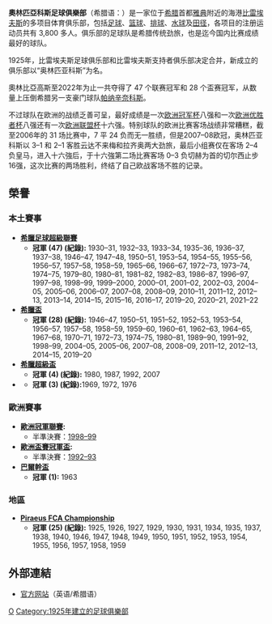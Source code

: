 {{noteTA|G1=足球|G2=uefa
|T=zh-hans:奥林匹亚科斯足球俱乐部;zh-hk:奧林比亞高斯足球會;zh-tw:奧林匹亞科斯足球俱樂部;
|1=zh-hans:奥林匹亚科斯足球俱乐部;zh-hk:奧林比亞高斯足球會;zh-tw:奧林匹亞科斯足球俱樂部;
|2=zh-hans:奥林匹亚科斯;zh-hk:奧林比亞高斯;zh-tw:奧林匹亞科斯;
}}
{{Football club infobox
| clubname   = 奧林比亞高斯<br>Ολυμπιακός
| image      = [[File:Olympiakos4.svg|180px]]
| fullname   = ''{{lang|el|Ολυμπιακός Σύνδεσμος<br> Φιλάθλων Πειραιώς}}'' <br>（比雷埃夫斯奥林匹亚科斯<br>支持者俱乐部）
| nickname   = ''Thrylos'' （传奇） <br> ''Erythrolefki'' （红白军）
| founded    = 1925年3月10日
| ground     = [[卡雷斯卡基斯體育場|卡雷斯卡基斯體育場]]
| city       = [[希腊|希腊]]，[[比雷埃夫斯|比雷埃夫斯]]
| capacity   = 32,115
| chairman   = Evangelos Marinakis
| manager    = 佩德羅·馬丁斯
| league     = [[希臘足球超級聯賽|希臘足球超級聯賽]]
| season     = 2021–22
| position   = 希臘超，第 1 位
| website    = https://web.archive.org/web/20150810065503/http://www.olympiacos.org/
| pattern_la1 = _olympiacosfc2122h
| pattern_b1 = _olympiacosfc2122h
| pattern_ra1 = _olympiacosfc2122h
| pattern_sh1 = _olympiacosfc2122h
| pattern_so1 = _color_3_stripes_white
| leftarm1 = EF0000
| body1 = FFFFFF
| rightarm1 = EF0000
| shorts1 = EF0000
| socks1 = EF0000
| pattern_la2 = _adidascondivo21rbw
| pattern_b2 = _adidascondivo21rbw
| pattern_ra2 = _adidascondivo21rbw
| pattern_sh2 = _adidascondivo20rbw
| pattern_so2 = _color_3_stripes_white
| leftarm2 = 0000FF
| body2 = 0000FF
| rightarm2 = 0000FF
| shorts2 = 0000FF
| socks2 = 0000FF
| pattern_la3 = 
| pattern_b3 = 
| pattern_ra3 = 
| pattern_sh3 = 
| pattern_so3 = 
| leftarm3 = 
| body3 = 
| rightarm3 = 
| shorts3 = 
| socks3 = 
}}

'''奧林匹亞科斯足球俱樂部'''（希腊语：{{lang|el|Ολυμπιακός Σύνδεσμος Φιλάθλων Πειραιώς}}）是一家位于[[希腊|希腊]]首都[[雅典|雅典]]附近的海港[[比雷埃夫斯|比雷埃夫斯]]的多项目体育俱乐部，包括[[足球|足球]]、[[篮球|篮球]]、[[排球|排球]]、[[水球|水球]]及[[田径|田径]]，各项目的注册运动员共有 3,800 多人。俱乐部的足球队是希腊传统劲旅，也是迄今国内比赛成绩最好的球队。

1925年，比雷埃夫斯足球俱乐部和比雷埃夫斯支持者俱乐部决定合并，新成立的俱乐部以“奥林匹亚科斯”为名。

奧林比亞高斯至2022年为止一共夺得了 47 个联赛冠军和 28 个盃赛冠军，从数量上压倒希腊另一支豪门球队[[帕纳辛奈科斯|帕纳辛奈科斯]]。

不过球队在欧洲的战绩乏善可呈，最好成绩是一次[[欧洲冠军杯|欧洲冠军杯]]八强和一次[[欧洲优胜者杯|欧洲优胜者杯]]八强还有一次[[欧洲联盟杯|欧洲联盟杯]]十六强。特别球队的欧洲比赛客场战绩非常糟糕，截至2006年的 31 场比赛中，7 平 24 负而无一胜绩，但是2007–08欧冠，奥林匹亚科斯以 3–1 和 2–1 客胜云达不来梅和拉齐奥两大劲旅，最后小组赛仅在客场 2–4 负皇马，进入十六強后，于十六強第二场比赛客场 0–3 负切赫为首的切尔西止步16强，这次比赛的两场胜利，终结了自己欧战客场不胜的记录。

==榮譽==
===本土賽事===
* '''[[希臘足球超級聯賽|希臘足球超級聯賽]]'''
** '''冠軍 (47) (紀錄):''' 1930–31, 1932–33, 1933–34, 1935–36, 1936–37, 1937–38, 1946–47, 1947–48, 1950–51, 1953–54, 1954–55, 1955–56, 1956–57, 1957–58, 1958–59, 1965–66, 1966–67, 1972–73, 1973–74, 1974–75, 1979–80, 1980–81, 1981–82, 1982–83, 1986–87, 1996–97, 1997–98, 1998–99, 1999–2000, 2000–01, 2001–02, 2002–03, 2004–05, 2005–06, 2006–07, 2007–08, 2008–09, 2010–11, 2011–12, 2012–13, 2013–14, 2014–15, 2015–16, 2016–17, 2019–20, 2020–21, 2021–22
* '''[[希臘足球盃|希臘盃]]'''
** '''冠軍 (28) (紀錄):''' 1946–47, 1950–51, 1951–52, 1952–53, 1953–54, 1956–57, 1957–58, 1958–59, 1959–60, 1960–61, 1962–63, 1964–65, 1967–68, 1970–71, 1972–73, 1974–75, 1980–81, 1989–90, 1991–92, 1998–99, 2004–05, 2005–06, 2007–08, 2008–09, 2011–12, 2012–13, 2014–15, 2019–20
* '''[[希臘超級盃|希臘超級盃]]'''
** '''冠軍 (4) (紀錄):''' 1980, 1987, 1992, 2007
* '''{{le|大希臘足球盃|Football Cup of Greater Greece|大希臘盃}}'''
** '''冠軍 (3) (紀錄):'''1969, 1972, 1976

===歐洲賽事===
* '''[[歐洲冠軍聯賽|歐洲冠軍聯賽]]:'''
** 半準決賽：[[1998–99年歐洲冠軍聯賽|1998–99]]
* '''[[歐洲盃賽冠軍盃|歐洲盃賽冠軍盃]]:'''
** 半準決賽：[[1992–93年歐洲盃賽冠軍盃|1992–93]]
* '''[[巴爾幹盃|巴爾幹盃]]'''
** '''冠軍 (1):''' 1963

===地區===
* '''[[Piraeus_Football_Clubs_Association|Piraeus FCA Championship]]'''
** '''冠軍 (25) (紀錄):''' 1925, 1926, 1927, 1929, 1930, 1931, 1934, 1935, 1937, 1938, 1940, 1946, 1947, 1948, 1949, 1950, 1951, 1952, 1953, 1954, 1955, 1956, 1957, 1958, 1959

==外部連結==
* [https://web.archive.org/web/20150810065503/http://www.olympiacos.org/ 官方网站]（英语/希腊语）

{{希臘超級足球聯賽}}
{{歐洲足球會協會創會會員}}

[[Category:希腊足球俱樂部|O]]
[[Category:1925年建立的足球俱樂部|Category:1925年建立的足球俱樂部]]